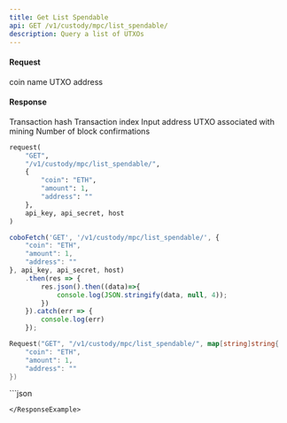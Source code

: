 ```yaml
---
title: Get List Spendable
api: GET /v1/custody/mpc/list_spendable/ 
description: Query a list of UTXOs 
---
```

#### Request 

<ParamField body="coin" type="String" required>coin name</ParamField> 
<ParamField body="address" type="String" >UTXO address</ParamField> 

#### Response 

<ResponseField name="tx_hash" type="String" >Transaction hash</ResponseField> 
<ResponseField name="vout_n" type="Int" >Transaction index</ResponseField> 
<ResponseField name="address" type="String" >Input address</ResponseField> 
<ResponseField name="is_coinbase" type="Bool" >UTXO associated with mining</ResponseField> 
<ResponseField name="confirmed_number" type="Int" >Number of block confirmations</ResponseField> 
<RequestExample>
```python Python
request(
    "GET",
    "/v1/custody/mpc/list_spendable/",
    {
        "coin": "ETH",
        "amount": 1,
        "address": ""
    },
    api_key, api_secret, host
)
```
```javascript JavaScript
coboFetch('GET', '/v1/custody/mpc/list_spendable/', {
    "coin": "ETH",
    "amount": 1,
    "address": ""
}, api_key, api_secret, host)
    .then(res => {
        res.json().then((data)=>{
            console.log(JSON.stringify(data, null, 4));
        })
    }).catch(err => {
        console.log(err)
    });
```
```go Go
Request("GET", "/v1/custody/mpc/list_spendable/", map[string]string{
    "coin": "ETH",
    "amount": 1,
    "address": ""
})
```
</RequestExample>

<ResponseExample>
```json


```
</ResponseExample>
